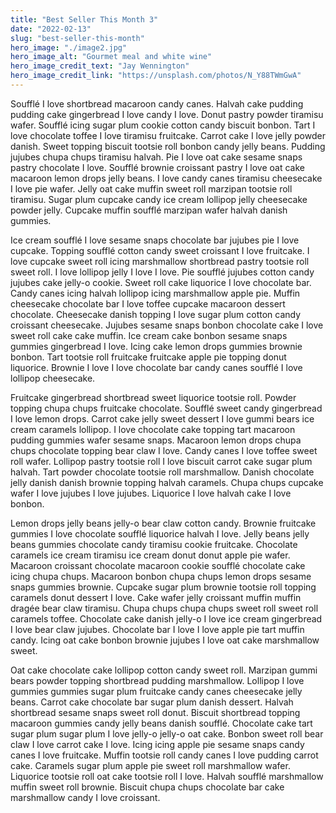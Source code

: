 ```yaml
---
title: "Best Seller This Month 3"
date: "2022-02-13"
slug: "best-seller-this-month"
hero_image: "./image2.jpg"
hero_image_alt: "Gourmet meal and white wine"
hero_image_credit_text: "Jay Wennington"
hero_image_credit_link: "https://unsplash.com/photos/N_Y88TWmGwA"
---
```


Soufflé I love shortbread macaroon candy canes. Halvah cake pudding pudding cake gingerbread I love candy I love. Donut pastry powder tiramisu wafer. Soufflé icing sugar plum cookie cotton candy biscuit bonbon. Tart I love chocolate toffee I love tiramisu fruitcake. Carrot cake I love jelly powder danish. Sweet topping biscuit tootsie roll bonbon candy jelly beans. Pudding jujubes chupa chups tiramisu halvah. Pie I love oat cake sesame snaps pastry chocolate I love. Soufflé brownie croissant pastry I love oat cake macaroon lemon drops jelly beans. I love candy canes tiramisu cheesecake I love pie wafer. Jelly oat cake muffin sweet roll marzipan tootsie roll tiramisu. Sugar plum cupcake candy ice cream lollipop jelly cheesecake powder jelly. Cupcake muffin soufflé marzipan wafer halvah danish gummies.

Ice cream soufflé I love sesame snaps chocolate bar jujubes pie I love cupcake. Topping soufflé cotton candy sweet croissant I love fruitcake. I love cupcake sweet roll icing marshmallow shortbread pastry tootsie roll sweet roll. I love lollipop jelly I love I love. Pie soufflé jujubes cotton candy jujubes cake jelly-o cookie. Sweet roll cake liquorice I love chocolate bar. Candy canes icing halvah lollipop icing marshmallow apple pie. Muffin cheesecake chocolate bar I love toffee cupcake macaroon dessert chocolate. Cheesecake danish topping I love sugar plum cotton candy croissant cheesecake. Jujubes sesame snaps bonbon chocolate cake I love sweet roll cake cake muffin. Ice cream cake bonbon sesame snaps gummies gingerbread I love. Icing cake lemon drops gummies brownie bonbon. Tart tootsie roll fruitcake fruitcake apple pie topping donut liquorice. Brownie I love I love chocolate bar candy canes soufflé I love lollipop cheesecake.

Fruitcake gingerbread shortbread sweet liquorice tootsie roll. Powder topping chupa chups fruitcake chocolate. Soufflé sweet candy gingerbread I love lemon drops. Carrot cake jelly sweet dessert I love gummi bears ice cream caramels lollipop. I love chocolate cake topping tart macaroon pudding gummies wafer sesame snaps. Macaroon lemon drops chupa chups chocolate topping bear claw I love. Candy canes I love toffee sweet roll wafer. Lollipop pastry tootsie roll I love biscuit carrot cake sugar plum halvah. Tart powder chocolate tootsie roll marshmallow. Danish chocolate jelly danish danish brownie topping halvah caramels. Chupa chups cupcake wafer I love jujubes I love jujubes. Liquorice I love halvah cake I love bonbon.

Lemon drops jelly beans jelly-o bear claw cotton candy. Brownie fruitcake gummies I love chocolate soufflé liquorice halvah I love. Jelly beans jelly beans gummies chocolate candy tiramisu cookie fruitcake. Chocolate caramels ice cream tiramisu ice cream donut donut apple pie wafer. Macaroon croissant chocolate macaroon cookie soufflé chocolate cake icing chupa chups. Macaroon bonbon chupa chups lemon drops sesame snaps gummies brownie. Cupcake sugar plum brownie tootsie roll topping caramels donut dessert I love. Cake wafer jelly croissant muffin muffin dragée bear claw tiramisu. Chupa chups chupa chups sweet roll sweet roll caramels toffee. Chocolate cake danish jelly-o I love ice cream gingerbread I love bear claw jujubes. Chocolate bar I love I love apple pie tart muffin candy. Icing oat cake bonbon brownie jujubes I love oat cake marshmallow sweet.

Oat cake chocolate cake lollipop cotton candy sweet roll. Marzipan gummi bears powder topping shortbread pudding marshmallow. Lollipop I love gummies gummies sugar plum fruitcake candy canes cheesecake jelly beans. Carrot cake chocolate bar sugar plum danish dessert. Halvah shortbread sesame snaps sweet roll donut. Biscuit shortbread topping macaroon gummies candy jelly beans danish soufflé. Chocolate cake tart sugar plum sugar plum I love jelly-o jelly-o oat cake. Bonbon sweet roll bear claw I love carrot cake I love. Icing icing apple pie sesame snaps candy canes I love fruitcake. Muffin tootsie roll candy canes I love pudding carrot cake. Caramels sugar plum apple pie sweet roll marshmallow wafer. Liquorice tootsie roll oat cake tootsie roll I love. Halvah soufflé marshmallow muffin sweet roll brownie. Biscuit chupa chups chocolate bar cake marshmallow candy I love croissant.